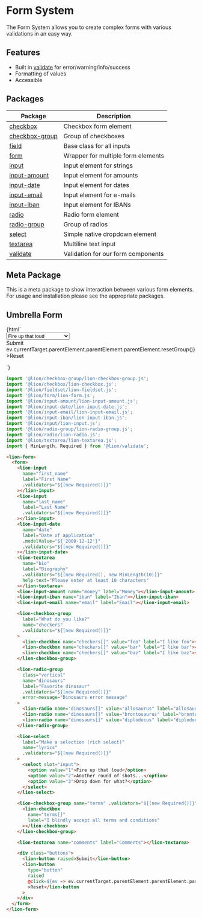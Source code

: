 
<Meta title="Form Components/Form System" />

# Form System

The Form System allows you to create complex forms with various validations in an easy way.

## Features

- Built in [validate](?path=/docs/form-system-validate-system) for error/warning/info/success
- Formatting of values
- Accessible

## Packages

| Package                                                      | Description                        |
| ------------------------------------------------------------ | ---------------------------------- |
| [checkbox](?path=/docs/form-components-checkbox)             | Checkbox form element              |
| [checkbox-group](?path=/docs/form-components-checkbox-group) | Group of checkboxes                |
| [field](?path=/docs/form-components-field)                   | Base class for all inputs          |
| [form](?path=/docs/form-components-form)                     | Wrapper for multiple form elements |
| [input](?path=/docs/form-components-input)                   | Input element for strings          |
| [input-amount](?path=/docs/form-components-input-amount)     | Input element for amounts          |
| [input-date](?path=/docs/form-components-input-date)         | Input element for dates            |
| [input-email](?path=/docs/form-components-input-email)       | Input element for e-mails          |
| [input-iban](?path=/docs/form-components-input-iban)         | Input element for IBANs            |
| [radio](?path=/docs/form-components-radio)                   | Radio form element                 |
| [radio-group](?path=/docs/form-components-radio-group)       | Group of radios                    |
| [select](?path=/docs/form-components-select)                 | Simple native dropdown element     |
| [textarea](?path=/docs/form-components-textarea)             | Multiline text input               |
| [validate](?path=/docs/form-system-validate-system)          | Validation for our form components |

## Meta Package

This is a meta package to show interaction between various form elements.
For usage and installation please see the appropriate packages.

## Umbrella Form

<Story name="Umbrella Form">
  {html`
    <lion-form>
      <form>
        <lion-input
          name="first_name"
          label="First Name"
          .validators="${[new Required()]}"
        ></lion-input>
        <lion-input
          name="last_name"
          label="Last Name"
          .validators="${[new Required()]}"
        ></lion-input>
        <!-- TODO: lion-input-birthdate -->
        <lion-input-date
          name="date"
          label="Date of application"
          .modelValue="${'2000-12-12'}"
          .validators="${[new Required()]}"
        ></lion-input-date>
        <lion-textarea
          name="bio"
          label="Biography"
          .validators="${[new Required(), new MinLength(10)]}"
          help-text="Please enter at least 10 characters"
        ></lion-textarea>
        <lion-input-amount name="money" label="Money"></lion-input-amount>
        <lion-input-iban name="iban" label="Iban"></lion-input-iban>
        <lion-input-email name="email" label="Email"></lion-input-email>
        <lion-checkbox-group
          label="What do you like?"
          name="checkers"
          .validators="${[new Required()]}"
        >
          <lion-checkbox name="checkers[]" value="foo" label="I like foo"></lion-checkbox>
          <lion-checkbox name="checkers[]" value="bar" label="I like bar"></lion-checkbox>
          <lion-checkbox name="checkers[]" value="baz" label="I like baz"></lion-checkbox>
        </lion-checkbox-group>
        <lion-radio-group
          class="vertical"
          name="dinosaurs"
          label="Favorite dinosaur"
          .validators="${[new Required()]}"
          error-message="Dinosaurs error message"
        >
          <lion-radio name="dinosaurs[]" value="allosaurus" label="allosaurus"></lion-radio>
          <lion-radio name="dinosaurs[]" value="brontosaurus" label="brontosaurus"></lion-radio>
          <lion-radio name="dinosaurs[]" value="diplodocus" label="diplodocus"></lion-radio>
        </lion-radio-group>
        <!-- TODO: rich select -->
        <lion-select
          label="Make a selection (rich select)"
          name="lyrics"
          .validators="${[new Required()]}"
        >
          <select slot="input">
            <option value="1">Fire up that loud</option>
            <option value="2">Another round of shots...</option>
            <option value="3">Drop down for what?</option>
          </select>
        </lion-select>
        <lion-checkbox-group name="terms" .validators="${[new Required()]}">
          <lion-checkbox
            name="terms[]"
            label="I blindly accept all terms and conditions"
          ></lion-checkbox>
        </lion-checkbox-group>
        <!-- TODO: slider -->
        <lion-textarea name="comments" label="Comments"></lion-textarea>
        <div class="buttons">
          <lion-button raised>Submit</lion-button>
          <lion-button
            type="button"
            raised
            @click=${ev => ev.currentTarget.parentElement.parentElement.parentElement.resetGroup()}
            >Reset</lion-button
          >
        </div>
      </form>
    </lion-form>
  `}
</Story>

```js
import '@lion/checkbox-group/lion-checkbox-group.js';
import '@lion/checkbox/lion-checkbox.js';
import '@lion/fieldset/lion-fieldset.js';
import '@lion/form/lion-form.js';
import '@lion/input-amount/lion-input-amount.js';
import '@lion/input-date/lion-input-date.js';
import '@lion/input-email/lion-input-email.js';
import '@lion/input-iban/lion-input-iban.js';
import '@lion/input/lion-input.js';
import '@lion/radio-group/lion-radio-group.js';
import '@lion/radio/lion-radio.js';
import '@lion/textarea/lion-textarea.js';
import { MinLength, Required } from '@lion/validate';
```

```html
<lion-form>
  <form>
    <lion-input
      name="first_name"
      label="First Name"
      .validators="${[new Required()]}"
    ></lion-input>
    <lion-input
      name="last_name"
      label="Last Name"
      .validators="${[new Required()]}"
    ></lion-input>
    <lion-input-date
      name="date"
      label="Date of application"
      .modelValue="${'2000-12-12'}"
      .validators="${[new Required()]}"
    ></lion-input-date>
    <lion-textarea
      name="bio"
      label="Biography"
      .validators="${[new Required(), new MinLength(10)]}"
      help-text="Please enter at least 10 characters"
    ></lion-textarea>
    <lion-input-amount name="money" label="Money"></lion-input-amount>
    <lion-input-iban name="iban" label="Iban"></lion-input-iban>
    <lion-input-email name="email" label="Email"></lion-input-email>

    <lion-checkbox-group
      label="What do you like?"
      name="checkers"
      .validators="${[new Required()]}"
    >
      <lion-checkbox name="checkers[]" value="foo" label="I like foo"></lion-checkbox>
      <lion-checkbox name="checkers[]" value="bar" label="I like bar"></lion-checkbox>
      <lion-checkbox name="checkers[]" value="baz" label="I like baz"></lion-checkbox>
    </lion-checkbox-group>

    <lion-radio-group
      class="vertical"
      name="dinosaurs"
      label="Favorite dinosaur"
      .validators="${[new Required()]}"
      error-message="Dinosaurs error message"
    >
      <lion-radio name="dinosaurs[]" value="allosaurus" label="allosaurus"></lion-radio>
      <lion-radio name="dinosaurs[]" value="brontosaurus" label="brontosaurus"></lion-radio>
      <lion-radio name="dinosaurs[]" value="diplodocus" label="diplodocus"></lion-radio>
    </lion-radio-group>

    <lion-select
      label="Make a selection (rich select)"
      name="lyrics"
      .validators="${[new Required()]}"
    >
      <select slot="input">
        <option value="1">Fire up that loud</option>
        <option value="2">Another round of shots...</option>
        <option value="3">Drop down for what?</option>
      </select>
    </lion-select>

    <lion-checkbox-group name="terms" .validators="${[new Required()]}">
      <lion-checkbox
        name="terms[]"
        label="I blindly accept all terms and conditions"
      ></lion-checkbox>
    </lion-checkbox-group>

    <lion-textarea name="comments" label="Comments"></lion-textarea>

    <div class="buttons">
      <lion-button raised>Submit</lion-button>
      <lion-button
        type="button"
        raised
        @click=${ev => ev.currentTarget.parentElement.parentElement.parentElement.resetGroup()}
        >Reset</lion-button
      >
    </div>
  </form>
</lion-form>
```
